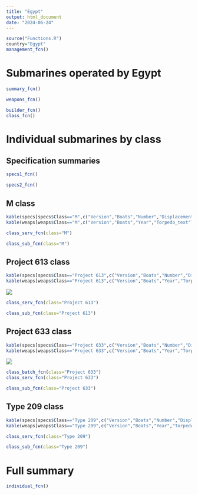 ```yaml
---
title: "Egypt"
output: html_document
date: "2024-06-24"
---
```


```r
source("Functions.R")
country="Egypt"
management_fcn()
```

# Submarines operated by Egypt

```r
summary_fcn()
```

```r
weapons_fcn()
```

```r
builder_fcn()
class_fcn()
```

# Individual submarines by class

## Specification summaries

```r
specs1_fcn()
```

```r
specs2_fcn()
```

## M class

```r
kable(specs[specs$Class=="M",c("Version","Boats","Number","Displacement","Propulsion","Power","Fuel","Speed","Range","Depth")])
kable(weaps[weaps$Class=="M",c("Version","Boats","Year","Torpedo_text")])
```

```r
class_serv_fcn(class="M")
```

```r
class_sub_fcn(class="M")
```

## Project 613 class

```r
kable(specs[specs$Class=="Project 613",c("Version","Boats","Number","Displacement","Propulsion","Power","Fuel","Speed","Range","Depth")])
kable(weaps[weaps$Class=="Project 613",c("Version","Boats","Year","Torpedo_text")])
```

![](https://www.shipbucket.com/files/real/EG/Project%20613%20(Whiskey)/none/9158_418_20230119202456.png)

```r
class_serv_fcn(class="Project 613")
```

```r
class_sub_fcn(class="Project 613")
```

## Project 633 class

```r
kable(specs[specs$Class=="Project 633",c("Version","Boats","Number","Displacement","Propulsion","Power","Fuel","Speed","Range","Depth")])
kable(weaps[weaps$Class=="Project 633",c("Version","Boats","Year","Torpedo_text","Missile_text")])
```

![](https://www.shipbucket.com/files/real/EG/Type%20033%20(Project%20633%20Romeo)/none/9237_852_20230509210720.png)

```r
class_batch_fcn(class="Project 633")
class_serv_fcn(class="Project 633")
```

```r
class_sub_fcn(class="Project 633")
```

## Type 209 class

```r
kable(specs[specs$Class=="Type 209",c("Version","Boats","Number","Displacement","Propulsion","Power","Fuel","Speed","Range","Depth")])
kable(weaps[weaps$Class=="Type 209",c("Version","Boats","Year","Torpedo_text","Missile_text")])
```

```r
class_serv_fcn(class="Type 209")
```

```r
class_sub_fcn(class="Type 209")
```

# Full summary

```r
individual_fcn()
```
